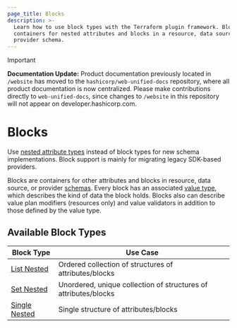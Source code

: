 ```yaml
---
page_title: Blocks
description: >-
  Learn how to use block types with the Terraform plugin framework. Blocks are
  containers for nested attributes and blocks in a resource, data source, or
  provider schema.
---
```


> [!IMPORTANT]  
> **Documentation Update:** Product documentation previously located in `/website` has moved to the `hashicorp/web-unified-docs` repository, where all product documentation is now centralized. Please make contributions directly to `web-unified-docs`, since changes to `/website` in this repository will not appear on developer.hashicorp.com.

# Blocks

<Tip>

Use [nested attribute types](/terraform/plugin/framework/handling-data/attributes#nested-attribute-types) instead of block types for new schema implementations. Block support is mainly for migrating legacy SDK-based providers.

</Tip>

Blocks are containers for other attributes and blocks in resource, data source, or provider [schemas](/terraform/plugin/framework/handling-data/schemas). Every block has an associated [value type](/terraform/plugin/framework/handling-data/types), which describes the kind of data the block holds. Blocks also can describe value plan modifiers (resources only) and value validators in addition to those defined by the value type.

## Available Block Types

| Block Type | Use Case |
|----------------|----------|
| [List Nested](/terraform/plugin/framework/handling-data/blocks/list-nested) | Ordered collection of structures of attributes/blocks |
| [Set Nested](/terraform/plugin/framework/handling-data/blocks/set-nested) | Unordered, unique collection of structures of attributes/blocks |
| [Single Nested](/terraform/plugin/framework/handling-data/blocks/single-nested) | Single structure of attributes/blocks |
